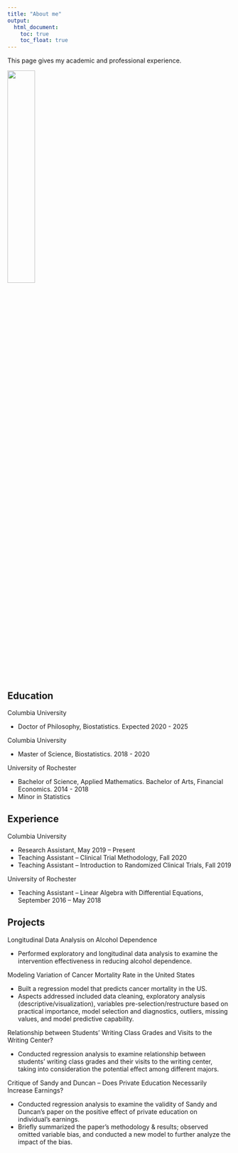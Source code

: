 ```yaml
---
title: "About me"
output: 
  html_document:
    toc: true
    toc_float: true
---
```


This page gives my academic and professional experience. 

<img src="image/hello.gif" style="width:35%">

## Education 

Columbia University

* Doctor of Philosophy, Biostatistics. Expected 2020 - 2025

Columbia University

* Master of Science, Biostatistics. 2018 - 2020

University of Rochester

* Bachelor of Science, Applied Mathematics. Bachelor of Arts, Financial Economics. 2014 - 2018
* Minor in Statistics

## Experience

Columbia University

* Research Assistant, May 2019 – Present
* Teaching Assistant – Clinical Trial Methodology, Fall 2020
* Teaching Assistant – Introduction to Randomized Clinical Trials, Fall 2019

University of Rochester

* Teaching Assistant – Linear Algebra with Differential Equations, September 2016 – May 2018

## Projects

Longitudinal Data Analysis on Alcohol Dependence

* Performed exploratory and longitudinal data analysis to examine the intervention effectiveness in reducing alcohol dependence.

Modeling Variation of Cancer Mortality Rate in the United States

* Built a regression model that predicts cancer mortality in the US. 
* Aspects addressed included data cleaning, exploratory analysis (descriptive/visualization), variables pre-selection/restructure based on practical importance, model selection and diagnostics, outliers, missing values, and model predictive capability. 

Relationship between Students’ Writing Class Grades and Visits to the Writing Center?

* Conducted regression analysis to examine relationship between students’ writing class grades and their visits to the writing center, taking into consideration the potential effect among different majors.

Critique of Sandy and Duncan – Does Private Education Necessarily Increase Earnings?

* Conducted regression analysis to examine the validity of Sandy and Duncan’s paper on the positive effect of private education on individual’s earnings. 
* Briefly summarized the paper’s methodology & results; observed omitted variable bias, and conducted a new model to further analyze the impact of the bias. 

